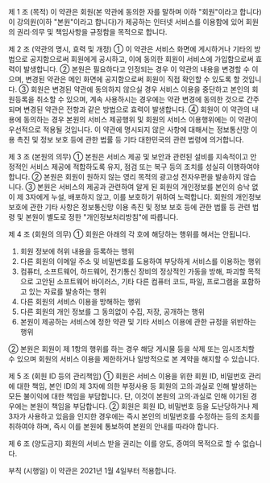 제 1 조 (목적)
이 약관은 회원(본 약관에 동의한 자를 말하며 이하 "회원"이라고 합니다)이 강의원(이하 "본원"이라고 합니다)가 제공하는 인터넷 서비스를 이용함에 있어 회원의 권리·의무 및 책임사항을 규정함을 목적으로 합니다.

제 2 조 (약관의 명시, 효력 및 개정)
① 이 약관은 서비스 화면에 게시하거나 기타의 방법으로 공지함으로써 회원에게 공시하고, 이에 동의한 회원이 서비스에 가입함으로써 효력이 발생합니다.
② 본원은 필요하다고 인정되는 경우 이 약관의 내용을 변경할 수 이으며, 변경된 약관은 메인 화면에 공지함으로써 회원이 직접 확인할 수 있도록 할 것입니다.
③ 회원은 변경된 약관에 동의하지 않으실 경우 서비스 이용을 중단하고 본인의 회원등록을 취소할 수 있으며, 계속 사용하시는 경우에는 약관 변경에 동의한 것으로 간주되며 변경된 약관은 전항과 같은 방법으로 효력이 발생합니다.
④ 회원이 이 약관의 내용에 동의하는 경우 본원의 서비스 제공행위 및 회원의 서비스 이용행위에는 이 약관이 우선적으로 적용될 것입니다. 이 약관에 명시되지 않은 사항에 대해서는 정보통신망 이용 촉진 및 정보 보호 등에 관한 법률 등 기타 대한민국의 관련 법령에 의거합니다.

제 3 조 (본원의 의무)
① 본원은 서비스 제공 및 보안과 관련된 설비를 지속적이고 안정적인 서비스 제공에 적합하도록 유지, 점검 또는 복구 등의 조치를 성실히 이행하여야 합니다.
② 본원은 회원이 원하지 않는 영리 목적의 광고성 전자우편을 발송하지 않습니다.
③ 본원은 서비스의 제공과 관련하여 알게 된 회원의 개인정보를 본인의 승낙 없이 제 3자에게 누설, 배포하지 않고, 이를 보호하기 위하여 노력합니다. 회원의 개인정보보호에 관한 기타 사항은 정보통신망 이용 촉진 및 정보 보호 등에 관한 법률 등 관련 법령 및 본원이 별도로 정한 "개인정보처리방침"에 따릅니다.

제 4 조 (회원의 의무)
① 회원은 아래의 각 호에 해당하는 행위를 해서는 안됩니다.

1. 회원 정보에 허위 내용을 등록하는 행위
2. 다른 회원의 이메일 주소 및 비밀번호를 도용하여 부당하게 서비스를 이용하는 행위
3. 컴퓨터, 소프트웨어, 하드웨어, 전기통신 장비의 정상적인 가동을 방해, 파괴할 목적으로 고안된 소프트웨어 바이러스, 기타 다른 컴퓨터 코드, 파일, 프로그램을 포함하고 있는 자료를 발송하는 행위
4. 다른 회원의 서비스 이용을 방해하는 행위
5. 다른 회원의 개인 정보를 그 동의없이 수집, 저장, 공개하는 행위
6. 본원이 제공하는 서비스에 정한 약관 및 기타 서비스 이용에 관한 규정을 위반하는 행위

② 본원은 회원이 제 1항의 행위를 하는 경우 해당 게시물 등을 삭제 또는 임시조치할 수 있으며 회원의 서비스 이용을 제한하거나 일방적으로 본 계약을 해지할 수 있습니다.

제 5 조 (회원 ID 등의 관리책임)
① 회원은 서비스 이용을 위한 회원 ID, 비밀번호 관리에 대한 책임, 본인 ID의 제 3자에 의한 부정사용 등 회원의 고의·과실로 인해 발생하는 모든 불이익에 대한 책임을 부담합니다. 단, 이것이 본원의 고의·과실로 인해 야기된 경우에는 본원이 책임을 부담합니다.
② 회원은 회원 ID, 비밀번호 등을 도난당하거나 제 3자가 사용하고 있음을 인지한 경우에는 즉시 본인의 비밀번호를 수정하는 등의 조치를 취하여야 하며, 즉시 이를 본원에 통보하여 본원의 안내를 따라야 합니다.

제 6 조 (양도금지)
회원의 서비스 받을 권리는 이를 양도, 증여의 목적으로 할 수 없습니다.

부칙 (시행일)
이 약관은 2021년 1월 4일부터 적용합니다.
